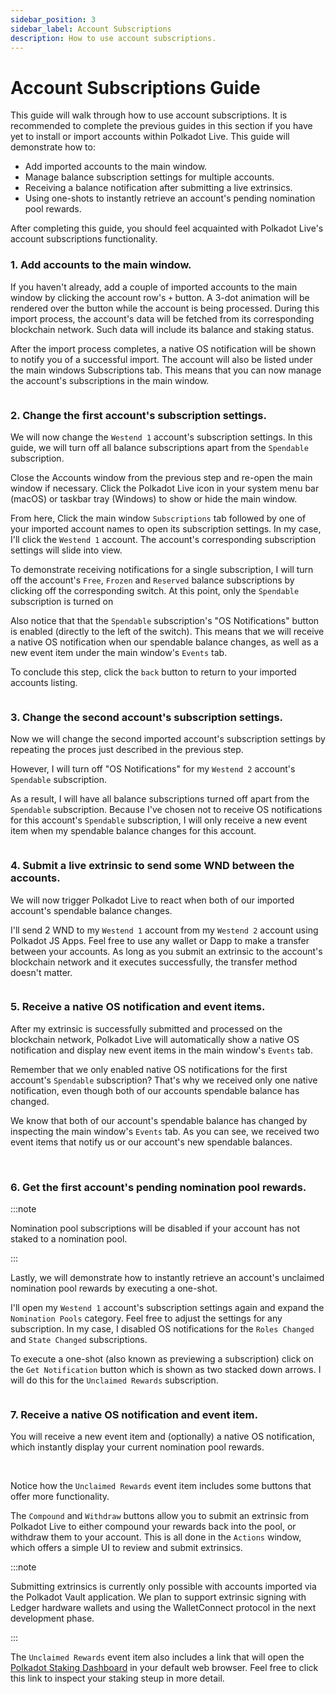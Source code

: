 ```yaml
---
sidebar_position: 3
sidebar_label: Account Subscriptions
description: How to use account subscriptions.
---
```



# Account Subscriptions Guide

This guide will walk through how to use account subscriptions. It is recommended to complete the previous guides in this section if you have yet to install or import accounts within Polkadot Live. This guide will demonstrate how to:

- Add imported accounts to the main window.
- Manage balance subscription settings for multiple accounts.
- Receiving a balance notification after submitting a live extrinsics.
- Using one-shots to instantly retrieve an account's pending nomination pool rewards.

After completing this guide, you should feel acquainted with Polkadot Live's account subscriptions functionality.

### 1. Add accounts to the main window.

If you haven't already, add a couple of imported accounts to the main window by clicking the account row's `+` button. A 3-dot animation will be rendered over the button while the account is being processed. During this import process, the account's data will be fetched from its corresponding blockchain network. Such data will include its balance and staking status.

After the import process completes, a native OS notification will be shown to notify you of a successful import. The account will also be listed under the main windows Subscriptions tab. This means that you can now manage the account's subscriptions in the main window.

<Img url="/img/getting-started/accounts-guide/step-01.jpg" maxHeight="374px" />

### 2. Change the first account's subscription settings.

We will now change the `Westend 1` account's subscription settings. In this guide, we will turn off all balance subscriptions apart from the `Spendable` subscription.

Close the Accounts window from the previous step and re-open the main window if necessary. Click the Polkadot Live icon in your system menu bar (macOS) or taskbar tray (Windows) to show or hide the main window.

From here, Click the main window `Subscriptions` tab followed by one of your imported account names to open its subscription settings. In my case, I'll click the `Westend 1` account. The account's corresponding subscription settings will slide into view.

To demonstrate receiving notifications for a single subscription, I will turn off the account's `Free`, `Frozen` and `Reserved` balance subscriptions by clicking off the corresponding switch. At this point, only the `Spendable` subscription is turned on

Also notice that that the `Spendable` subscription's "OS Notifications" button is enabled (directly to the left of the switch). This means that we will receive a native OS notification when our spendable balance changes, as well as a new event item under the main window's `Events` tab.

To conclude this step, click the `back` button to return to your imported accounts listing.

<Img url="/img/getting-started/accounts-guide/step-02.jpg" maxHeight="400px" />

### 3. Change the second account's subscription settings.

Now we will change the second imported account's subscription settings by repeating the proces just described in the previous step.

However, I will turn off "OS Notifications" for my `Westend 2` account's `Spendable` subscription.

As a result, I will have all balance subscriptions turned off apart from the `Spendable` subscription. Because I've chosen not to receive OS notifications for this account's `Spendable` subscription, I will only receive a new event item when my spendable balance changes for this account.

<Img url="/img/getting-started/accounts-guide/step-03.jpg" maxHeight="400px" />

### 4. Submit a live extrinsic to send some WND between the accounts.

We will now trigger Polkadot Live to react when both of our imported account's spendable balance changes.

I'll send 2 WND to my `Westend 1` account from my `Westend 2` account using Polkadot JS Apps. Feel free to use any wallet or Dapp to make a transfer between your accounts. As long as you submit an extrinsic to the account's blockchain network and it executes successfully, the transfer method doesn't matter.

<Img url="/img/getting-started/accounts-guide/step-04.jpg" maxHeight="262px" />

### 5. Receive a native OS notification and event items.

After my extrinsic is successfully submitted and processed on the blockchain network, Polkadot Live will automatically show a native OS notification and display new event items in the main window's `Events` tab.

Remember that we only enabled native OS notifications for the first account's `Spendable` subscription? That's why we received only one native notification, even though both of our accounts spendable balance has changed.

We know that both of our account's spendable balance has changed by inspecting the main window's `Events` tab. As you can see, we received two event items that notify us or our account's new spendable balances.

<Img url="/img/getting-started/accounts-guide/step-05-a.jpg" maxHeight="70px" />

<Img url="/img/getting-started/accounts-guide/step-05.jpg" maxHeight="478px" />

### 6. Get the first account's pending nomination pool rewards.

:::note

Nomination pool subscriptions will be disabled if your account has not staked to a nomination pool.

:::

Lastly, we will demonstrate how to instantly retrieve an account's unclaimed nomination pool rewards by executing a one-shot.

I'll open my `Westend 1` account's subscription settings again and expand the `Nomination Pools` category. Feel free to adjust the settings for any subscription. In my case, I disabled OS notifications for the `Roles Changed` and `State Changed` subscriptions.

To execute a one-shot (also known as previewing a subscription) click on the `Get Notification` button which is shown as two stacked down arrows. I will do this for the `Unclaimed Rewards` subscription.

<Img url="/img/getting-started/accounts-guide/step-06.jpg" maxHeight="400px" />

### 7. Receive a native OS notification and event item.

You will receive a new event item and (optionally) a native OS notification, which instantly display your current nomination pool rewards.

<Img url="/img/getting-started/accounts-guide/step-07-a.jpg" maxHeight="70px" />

<Img url="/img/getting-started/accounts-guide/step-07.jpg" maxHeight="400px" />

Notice how the `Unclaimed Rewards` event item includes some buttons that offer more functionality.

The `Compound` and `Withdraw` buttons allow you to submit an extrinsic from Polkadot Live to either compound your rewards back into the pool, or withdraw them to your account. This is all done in the `Actions` window, which offers a simple UI to review and submit extrinsics.

:::note

Submitting extrinsics is currently only possible with accounts imported via the Polkadot Vault application. We plan to support extrinsic signing with Ledger hardware wallets and using the WalletConnect protocol in the next development phase.

:::

The `Unclaimed Rewards` event item also includes a link that will open the [Polkadot Staking Dashboard](https://staking.polkadot.cloud/#/overview) in your default web browser. Feel free to click this link to inspect your staking steup in more detail.
